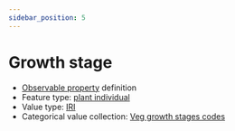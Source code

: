 ```yaml
---
sidebar_position: 5
---
```



# Growth stage

- [Observable property](/viewers/dawe-vocabs?uri=https://linked.data.gov.au/def/test/dawe-cv/fcfda2f7-84f0-4c26-9f80-c051d129a094) definition
- Feature type: [plant individual](http://linked.data.gov.au/def/tern-cv/60d7edf8-98c6-43e9-841c-e176c334d270)
- Value type: [IRI](https://w3id.org/tern/ontologies/tern/IRI)
- Categorical value collection: [Veg growth stages codes](/viewers/dawe-vocabs?uri=https://linked.data.gov.au/def/test/dawe-cv/f7eff878-7776-4e6c-bde6-ee2c1f59f485)

<Example
  protocolModule="recruitment-age"
  observableProperty="https://linked.data.gov.au/def/test/dawe-cv/fcfda2f7-84f0-4c26-9f80-c051d129a094"
/>
